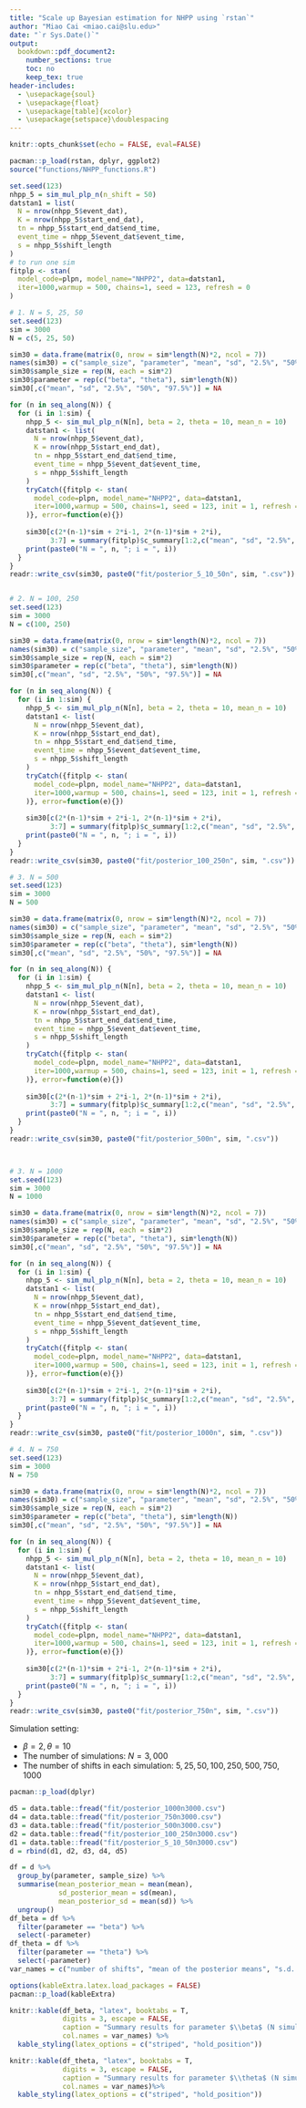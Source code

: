 ```yaml
---
title: "Scale up Bayesian estimation for NHPP using `rstan`"
author: "Miao Cai <miao.cai@slu.edu>"
date: "`r Sys.Date()`"
output:
  bookdown::pdf_document2: 
    number_sections: true
    toc: no
    keep_tex: true
header-includes:
  - \usepackage{soul}
  - \usepackage{float}
  - \usepackage[table]{xcolor}
  - \usepackage{setspace}\doublespacing
---
```


```r
knitr::opts_chunk$set(echo = FALSE, eval=FALSE)
```


```r
pacman::p_load(rstan, dplyr, ggplot2)
source("functions/NHPP_functions.R")

set.seed(123) 
nhpp_5 = sim_mul_plp_n(n_shift = 50)
datstan1 = list(
  N = nrow(nhpp_5$event_dat),
  K = nrow(nhpp_5$start_end_dat),
  tn = nhpp_5$start_end_dat$end_time,
  event_time = nhpp_5$event_dat$event_time,
  s = nhpp_5$shift_length
)
# to run one sim
fitplp <- stan(
  model_code=plpn, model_name="NHPP2", data=datstan1, 
  iter=1000,warmup = 500, chains=1, seed = 123, refresh = 0
)

# 1. N = 5, 25, 50
set.seed(123)
sim = 3000
N = c(5, 25, 50)

sim30 = data.frame(matrix(0, nrow = sim*length(N)*2, ncol = 7))
names(sim30) = c("sample_size", "parameter", "mean", "sd", "2.5%", "50%", "97.5%")
sim30$sample_size = rep(N, each = sim*2)
sim30$parameter = rep(c("beta", "theta"), sim*length(N))
sim30[,c("mean", "sd", "2.5%", "50%", "97.5%")] = NA

for (n in seq_along(N)) {
  for (i in 1:sim) {
    nhpp_5 <- sim_mul_plp_n(N[n], beta = 2, theta = 10, mean_n = 10)
    datstan1 <- list(
      N = nrow(nhpp_5$event_dat),
      K = nrow(nhpp_5$start_end_dat),
      tn = nhpp_5$start_end_dat$end_time,
      event_time = nhpp_5$event_dat$event_time,
      s = nhpp_5$shift_length
    )
    tryCatch({fitplp <- stan(
      model_code=plpn, model_name="NHPP2", data=datstan1, 
      iter=1000,warmup = 500, chains=1, seed = 123, init = 1, refresh = 0
    )}, error=function(e){})
    
    sim30[c(2*(n-1)*sim + 2*i-1, 2*(n-1)*sim + 2*i),
          3:7] = summary(fitplp)$c_summary[1:2,c("mean", "sd", "2.5%", "50%", "97.5%"),1]
    print(paste0("N = ", n, "; i = ", i))
  }
}
readr::write_csv(sim30, paste0("fit/posterior_5_10_50n", sim, ".csv"))


# 2. N = 100, 250
set.seed(123)
sim = 3000
N = c(100, 250)

sim30 = data.frame(matrix(0, nrow = sim*length(N)*2, ncol = 7))
names(sim30) = c("sample_size", "parameter", "mean", "sd", "2.5%", "50%", "97.5%")
sim30$sample_size = rep(N, each = sim*2)
sim30$parameter = rep(c("beta", "theta"), sim*length(N))
sim30[,c("mean", "sd", "2.5%", "50%", "97.5%")] = NA

for (n in seq_along(N)) {
  for (i in 1:sim) {
    nhpp_5 <- sim_mul_plp_n(N[n], beta = 2, theta = 10, mean_n = 10)
    datstan1 <- list(
      N = nrow(nhpp_5$event_dat),
      K = nrow(nhpp_5$start_end_dat),
      tn = nhpp_5$start_end_dat$end_time,
      event_time = nhpp_5$event_dat$event_time,
      s = nhpp_5$shift_length
    )
    tryCatch({fitplp <- stan(
      model_code=plpn, model_name="NHPP2", data=datstan1, 
      iter=1000,warmup = 500, chains=1, seed = 123, init = 1, refresh = 0
    )}, error=function(e){})
    
    sim30[c(2*(n-1)*sim + 2*i-1, 2*(n-1)*sim + 2*i),
          3:7] = summary(fitplp)$c_summary[1:2,c("mean", "sd", "2.5%", "50%", "97.5%"),1]
    print(paste0("N = ", n, "; i = ", i))
  }
}
readr::write_csv(sim30, paste0("fit/posterior_100_250n", sim, ".csv"))

# 3. N = 500
set.seed(123)
sim = 3000
N = 500

sim30 = data.frame(matrix(0, nrow = sim*length(N)*2, ncol = 7))
names(sim30) = c("sample_size", "parameter", "mean", "sd", "2.5%", "50%", "97.5%")
sim30$sample_size = rep(N, each = sim*2)
sim30$parameter = rep(c("beta", "theta"), sim*length(N))
sim30[,c("mean", "sd", "2.5%", "50%", "97.5%")] = NA

for (n in seq_along(N)) {
  for (i in 1:sim) {
    nhpp_5 <- sim_mul_plp_n(N[n], beta = 2, theta = 10, mean_n = 10)
    datstan1 <- list(
      N = nrow(nhpp_5$event_dat),
      K = nrow(nhpp_5$start_end_dat),
      tn = nhpp_5$start_end_dat$end_time,
      event_time = nhpp_5$event_dat$event_time,
      s = nhpp_5$shift_length
    )
    tryCatch({fitplp <- stan(
      model_code=plpn, model_name="NHPP2", data=datstan1, 
      iter=1000,warmup = 500, chains=1, seed = 123, init = 1, refresh = 0
    )}, error=function(e){})
    
    sim30[c(2*(n-1)*sim + 2*i-1, 2*(n-1)*sim + 2*i),
          3:7] = summary(fitplp)$c_summary[1:2,c("mean", "sd", "2.5%", "50%", "97.5%"),1]
    print(paste0("N = ", n, "; i = ", i))
  }
}
readr::write_csv(sim30, paste0("fit/posterior_500n", sim, ".csv"))



# 3. N = 1000
set.seed(123)
sim = 3000
N = 1000

sim30 = data.frame(matrix(0, nrow = sim*length(N)*2, ncol = 7))
names(sim30) = c("sample_size", "parameter", "mean", "sd", "2.5%", "50%", "97.5%")
sim30$sample_size = rep(N, each = sim*2)
sim30$parameter = rep(c("beta", "theta"), sim*length(N))
sim30[,c("mean", "sd", "2.5%", "50%", "97.5%")] = NA

for (n in seq_along(N)) {
  for (i in 1:sim) {
    nhpp_5 <- sim_mul_plp_n(N[n], beta = 2, theta = 10, mean_n = 10)
    datstan1 <- list(
      N = nrow(nhpp_5$event_dat),
      K = nrow(nhpp_5$start_end_dat),
      tn = nhpp_5$start_end_dat$end_time,
      event_time = nhpp_5$event_dat$event_time,
      s = nhpp_5$shift_length
    )
    tryCatch({fitplp <- stan(
      model_code=plpn, model_name="NHPP2", data=datstan1, 
      iter=1000,warmup = 500, chains=1, seed = 123, init = 1, refresh = 0
    )}, error=function(e){})
    
    sim30[c(2*(n-1)*sim + 2*i-1, 2*(n-1)*sim + 2*i),
          3:7] = summary(fitplp)$c_summary[1:2,c("mean", "sd", "2.5%", "50%", "97.5%"),1]
    print(paste0("N = ", n, "; i = ", i))
  }
}
readr::write_csv(sim30, paste0("fit/posterior_1000n", sim, ".csv"))

# 4. N = 750
set.seed(123)
sim = 3000
N = 750

sim30 = data.frame(matrix(0, nrow = sim*length(N)*2, ncol = 7))
names(sim30) = c("sample_size", "parameter", "mean", "sd", "2.5%", "50%", "97.5%")
sim30$sample_size = rep(N, each = sim*2)
sim30$parameter = rep(c("beta", "theta"), sim*length(N))
sim30[,c("mean", "sd", "2.5%", "50%", "97.5%")] = NA

for (n in seq_along(N)) {
  for (i in 1:sim) {
    nhpp_5 <- sim_mul_plp_n(N[n], beta = 2, theta = 10, mean_n = 10)
    datstan1 <- list(
      N = nrow(nhpp_5$event_dat),
      K = nrow(nhpp_5$start_end_dat),
      tn = nhpp_5$start_end_dat$end_time,
      event_time = nhpp_5$event_dat$event_time,
      s = nhpp_5$shift_length
    )
    tryCatch({fitplp <- stan(
      model_code=plpn, model_name="NHPP2", data=datstan1, 
      iter=1000,warmup = 500, chains=1, seed = 123, init = 1, refresh = 0
    )}, error=function(e){})
    
    sim30[c(2*(n-1)*sim + 2*i-1, 2*(n-1)*sim + 2*i),
          3:7] = summary(fitplp)$c_summary[1:2,c("mean", "sd", "2.5%", "50%", "97.5%"),1]
    print(paste0("N = ", n, "; i = ", i))
  }
}
readr::write_csv(sim30, paste0("fit/posterior_750n", sim, ".csv"))

```

Simulation setting:

- $\beta = 2, \theta = 10$
- The number of simulations: $N = 3,000$
- The number of shifts in each simulation: $5, 25, 50, 100, 250, 500, 750, 1000$

```r
pacman::p_load(dplyr)

d5 = data.table::fread("fit/posterior_1000n3000.csv")
d4 = data.table::fread("fit/posterior_750n3000.csv")
d3 = data.table::fread("fit/posterior_500n3000.csv")
d2 = data.table::fread("fit/posterior_100_250n3000.csv")
d1 = data.table::fread("fit/posterior_5_10_50n3000.csv")
d = rbind(d1, d2, d3, d4, d5)

df = d %>% 
  group_by(parameter, sample_size) %>% 
  summarise(mean_posterior_mean = mean(mean), 
            sd_posterior_mean = sd(mean),
            mean_posterior_sd = mean(sd)) %>% 
  ungroup()
df_beta = df %>% 
  filter(parameter == "beta") %>% 
  select(-parameter)
df_theta = df %>% 
  filter(parameter == "theta") %>% 
  select(-parameter)
var_names = c("number of shifts", "mean of the posterior means", "s.d. of the posterior means", "mean of the posterior s.e.")
```


```r
options(kableExtra.latex.load_packages = FALSE)
pacman::p_load(kableExtra)

knitr::kable(df_beta, "latex", booktabs = T, 
             digits = 3, escape = FALSE, 
             caption = "Summary results for parameter $\\beta$ (N simulation = 3000)",
             col.names = var_names) %>% 
  kable_styling(latex_options = c("striped", "hold_position"))
```

```r
knitr::kable(df_theta, "latex", booktabs = T, 
             digits = 3, escape = FALSE, 
             caption = "Summary results for parameter $\\theta$ (N simulation = 3000)",
             col.names = var_names)%>% 
  kable_styling(latex_options = c("striped", "hold_position"))
```

